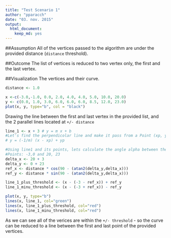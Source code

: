 ```yaml
---
title: "Test Scenario 1"
author: "pparacch"
date: "03. nov. 2015"
output:
  html_document:
    keep_md: yes
---
```


##Assumption
All of the vertices passed to the algorithm are under the provided distance (`distance` threshold).

##Outcome
The list of vertices is reduced to two vertex only, the first and the last vertex.

##Visualization
The vertices and their curve. 
```r
distance <- 1.0

x <-c(-3.0,-1.0, 0.0, 2.0, 4.0, 4.0, 5.0, 10.0, 20.0)
y <- c(0.0, 1.0, 3.0, 6.0, 6.0, 6.0, 8.5, 12.0, 23.0)
plot(x, y, type="b", col = "black")
```


Drawing the line between the first and last vertex in the provided list, and the 2 parallel lines located at `+/- distance`
```r
line_1 <- x + 3 # y = m x + b
#Let's find the perpendicolar line and make it pass from a Point (xp, yp) in line1
# y = (-1/m) (x - xp) + yp

#Using line1 and its points, lets calculate the angle alpha between the line1 and x-axis
#Points: -3,0 and 20, 23
delta_x <- 20 + 3
delta_y <- 0 + 23
ref_x <- distance * cos(90 - (atan2(delta_y,delta_x)))
ref_y <- distance * sin(90 - (atan2(delta_y,delta_x)))

line_1_plus_threshold <- (x - (-3 - ref_x)) + ref_y
line_1_minu_threshold <- (x - (-3 + ref_x)) - ref_y

```


```r
plot(x, y, type="b")
lines(x, line_1, col="green")
lines(x, line_1_plus_threshold, col="red")
lines(x, line_1_minu_threshold, col="red")
```

As we can see all of the verices are within the `+/- threshold` - so the curve can be reduced to a line between the first and last point of the provided vertices.